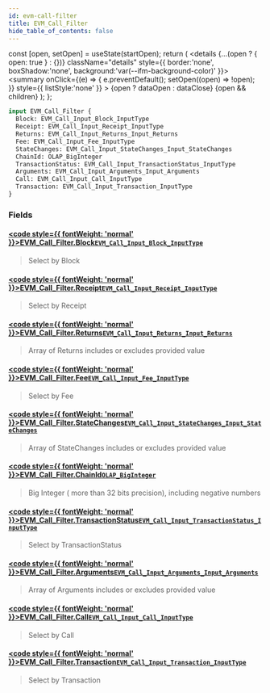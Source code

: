```yaml
---
id: evm-call-filter
title: EVM_Call_Filter
hide_table_of_contents: false
---
```







  const [open, setOpen] = useState(startOpen);
  return (
    <details {...(open ? { open: true } : {})} className="details" style={{ border:'none', boxShadow:'none', background:'var(--ifm-background-color)' }}>
      <summary
        onClick={(e) => {
          e.preventDefault();
          setOpen((open) => !open);
        }}
        style={{ listStyle:'none' }}
      >
      {open ? dataOpen : dataClose}
      </summary>
      {open && children}
    </details>
  );
};













```graphql
input EVM_Call_Filter {
  Block: EVM_Call_Input_Block_InputType
  Receipt: EVM_Call_Input_Receipt_InputType
  Returns: EVM_Call_Input_Returns_Input_Returns
  Fee: EVM_Call_Input_Fee_InputType
  StateChanges: EVM_Call_Input_StateChanges_Input_StateChanges
  ChainId: OLAP_BigInteger
  TransactionStatus: EVM_Call_Input_TransactionStatus_InputType
  Arguments: EVM_Call_Input_Arguments_Input_Arguments
  Call: EVM_Call_Input_Call_InputType
  Transaction: EVM_Call_Input_Transaction_InputType
}
```




### Fields

#### [<code style={{ fontWeight: 'normal' }}>EVM_Call_Filter.<b>Block</b></code>](#)<Bullet />[`EVM_Call_Input_Block_InputType`](/docs/graphql-reference/inputs/evm-call-input-block-input-type) <Badge class="badge badge--secondary" text="input"/> 
> 
> 
> Select by Block
> 

#### [<code style={{ fontWeight: 'normal' }}>EVM_Call_Filter.<b>Receipt</b></code>](#)<Bullet />[`EVM_Call_Input_Receipt_InputType`](/docs/graphql-reference/inputs/evm-call-input-receipt-input-type) <Badge class="badge badge--secondary" text="input"/> 
> 
> 
> Select by Receipt
> 

#### [<code style={{ fontWeight: 'normal' }}>EVM_Call_Filter.<b>Returns</b></code>](#)<Bullet />[`EVM_Call_Input_Returns_Input_Returns`](/docs/graphql-reference/inputs/evm-call-input-returns-input-returns) <Badge class="badge badge--secondary" text="input"/> 
> 
> 
> Array of Returns includes or excludes provided value
> 

#### [<code style={{ fontWeight: 'normal' }}>EVM_Call_Filter.<b>Fee</b></code>](#)<Bullet />[`EVM_Call_Input_Fee_InputType`](/docs/graphql-reference/inputs/evm-call-input-fee-input-type) <Badge class="badge badge--secondary" text="input"/> 
> 
> 
> Select by Fee
> 

#### [<code style={{ fontWeight: 'normal' }}>EVM_Call_Filter.<b>StateChanges</b></code>](#)<Bullet />[`EVM_Call_Input_StateChanges_Input_StateChanges`](/docs/graphql-reference/inputs/evm-call-input-state-changes-input-state-changes) <Badge class="badge badge--secondary" text="input"/> 
> 
> 
> Array of StateChanges includes or excludes provided value
> 

#### [<code style={{ fontWeight: 'normal' }}>EVM_Call_Filter.<b>ChainId</b></code>](#)<Bullet />[`OLAP_BigInteger`](/docs/graphql-reference/inputs/olap-big-integer) <Badge class="badge badge--secondary" text="input"/> 
> 
> 
> Big Integer ( more than 32 bits precision), including negative numbers
> 

#### [<code style={{ fontWeight: 'normal' }}>EVM_Call_Filter.<b>TransactionStatus</b></code>](#)<Bullet />[`EVM_Call_Input_TransactionStatus_InputType`](/docs/graphql-reference/inputs/evm-call-input-transaction-status-input-type) <Badge class="badge badge--secondary" text="input"/> 
> 
> 
> Select by TransactionStatus
> 

#### [<code style={{ fontWeight: 'normal' }}>EVM_Call_Filter.<b>Arguments</b></code>](#)<Bullet />[`EVM_Call_Input_Arguments_Input_Arguments`](/docs/graphql-reference/inputs/evm-call-input-arguments-input-arguments) <Badge class="badge badge--secondary" text="input"/> 
> 
> 
> Array of Arguments includes or excludes provided value
> 

#### [<code style={{ fontWeight: 'normal' }}>EVM_Call_Filter.<b>Call</b></code>](#)<Bullet />[`EVM_Call_Input_Call_InputType`](/docs/graphql-reference/inputs/evm-call-input-call-input-type) <Badge class="badge badge--secondary" text="input"/> 
> 
> 
> Select by Call
> 

#### [<code style={{ fontWeight: 'normal' }}>EVM_Call_Filter.<b>Transaction</b></code>](#)<Bullet />[`EVM_Call_Input_Transaction_InputType`](/docs/graphql-reference/inputs/evm-call-input-transaction-input-type) <Badge class="badge badge--secondary" text="input"/> 
> 
> 
> Select by Transaction
> 



